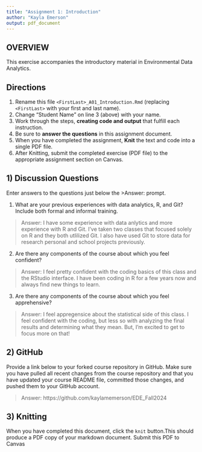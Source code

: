 ```yaml
---
title: "Assignment 1: Introduction"
author: "Kayla Emerson"
output: pdf_document
---
```


## OVERVIEW

This exercise accompanies the introductory material in Environmental Data Analytics. 

## Directions
1.  Rename this file `<FirstLast>_A01_Introduction.Rmd` (replacing `<FirstLast>` with your first and last name).
2.  Change "Student Name" on line 3 (above) with your name.
3.  Work through the steps, **creating code and output** that fulfill each instruction.
4.  Be sure to **answer the questions** in this assignment document.
5.  When you have completed the assignment, **Knit** the text and code into a single PDF file.
6.  After Knitting, submit the completed exercise (PDF file) to the appropriate assignment section on Canvas.


## 1) Discussion Questions
Enter answers to the questions just below the >Answer: prompt.

1. What are your previous experiences with data analytics, R, and Git? Include both formal and informal training.

> Answer: I have some experience with data anlytics and more experience with R and Git. I've taken two classes that focused solely on R and they both utlilized Git. I also have used Git to store data for research personal and school projects previously.

2. Are there any components of the course about which you feel confident?

> Answer: I feel pretty confident with the coding basics of this class and the RStudio interface. I have been coding in R for a few years now and always find new things to learn. 

3. Are there any components of the course about which you feel apprehensive?

> Answer: I feel appregensice about the statistical side of this class. I feel confident with the coding, but less so with analyzing the final results and determining what they mean. But, I'm excited to get to focus more on that!


## 2) GitHub

Provide a link below to your forked course repository in GitHub. Make sure you have pulled all recent changes from the course repository and that you have updated your course README file, committed those changes, and pushed them to your GitHub account. 

> Answer: https://github.com/kaylamemerson/EDE_Fall2024

## 3) Knitting
When you have completed this document, click the `knit` button.This should produce a PDF copy of your markdown document. Submit this PDF to Canvas 
